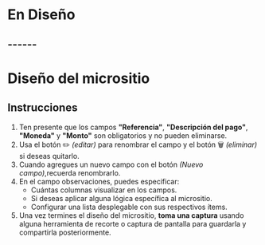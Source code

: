 


<HeroPattern />

# En Diseño
## ------

# Diseño del micrositio

## Instrucciones

1. Ten presente que los campos **"Referencia"**, **"Descripción del pago"**, **"Moneda"** y **"Monto"** son obligatorios y no pueden eliminarse.
2. Usa el botón ✏️ *(editar)* para renombrar el campo y el botón 🗑️ *(eliminar)* si deseas quitarlo.
3. Cuando agregues un nuevo campo con el botón *(Nuevo campo)*,recuerda renombrarlo.
4. En el campo observaciones, puedes especificar:  
   - Cuántas columnas visualizar en los campos.  
   - Si deseas aplicar alguna lógica específica al micrositio.  
   - Configurar una lista desplegable con sus respectivos ítems.
5. Una vez termines el diseño del micrositio, **toma una captura** usando alguna herramienta de recorte o captura de pantalla para guardarla y compartirla posteriormente.

<MicrositeOpenPlayground/>



